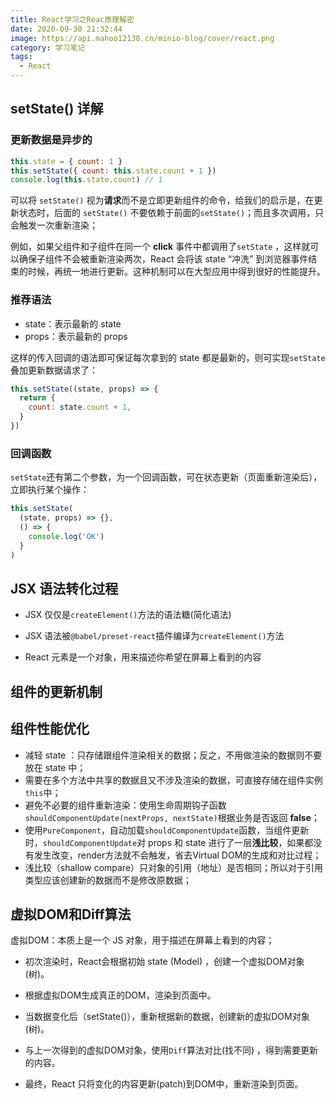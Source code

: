```yaml
---
title: React学习之Reac原理解密
date: 2020-09-30 21:32:44
image: https://api.mahoo12138.cn/minio-blog/cover/react.png
category: 学习笔记
tags:
  - React
---
```


## setState() 详解

### 更新数据是异步的

```jsx
this.state = { count: 1 }
this.setState({ count: this.state.count + 1 })
console.log(this.state.count) // 1
```

可以将 `setState()` 视为**请求**而不是立即更新组件的命令，给我们的启示是，在更新状态时，后面的 `setState()` 不要依赖于前面的`setState()`；而且多次调用，只会触发一次重新渲染；

例如，如果父组件和子组件在同一个 **click** 事件中都调用了`setState` ，这样就可以确保子组件不会被重新渲染两次，React 会将该 state “冲洗” 到浏览器事件结束的时候，再统一地进行更新。这种机制可以在大型应用中得到很好的性能提升。

### 推荐语法

- state：表示最新的 state
- props：表示最新的 props

这样的传入回调的语法即可保证每次拿到的 state 都是最新的，则可实现`setState`叠加更新数据请求了：

```jsx
this.setState((state, props) => {
  return {
    count: state.count + 1,
  }
})
```

### 回调函数

`setState`还有第二个参数，为一个回调函数，可在状态更新（页面重新渲染后），立即执行某个操作：

```jsx
this.setState(
  (state, props) => {},
  () => {
    console.log('OK')
  }
)
```

## JSX 语法转化过程

- JSX 仅仅是`createElement()`方法的语法糖(简化语法)

- JSX 语法被`@babel/preset-react`插件编译为`createElement()`方法

- React 元素是一个对象，用来描述你希望在屏幕上看到的内容

## 组件的更新机制

## 组件性能优化

- 减轻 state ：只存储跟组件渲染相关的数据；反之，不用做渲染的数据则不要放在 state 中；
- 需要在多个方法中共享的数据且又不涉及渲染的数据，可直接存储在组件实例`this`中；
- 避免不必要的组件重新渲染：使用生命周期钩子函数`shouldComponentUpdate(nextProps, nextState)`根据业务是否返回 **false**；
- 使用`PureComponent`，自动加载`shouldComponentUpdate`函数，当组件更新时，`shouldComponentUpdate`对 props 和 state 进行了一层**浅比较**，如果都没有发生改变，render方法就不会触发，省去Virtual DOM的生成和对比过程；
- 浅比较（shallow compare）只对象的引用（地址）是否相同；所以对于引用类型应该创建新的数据而不是修改原数据；

## 虚拟DOM和Diff算法

虚拟DOM：本质上是一个 JS 对象，用于描述在屏幕上看到的内容；

- 初次渲染时，React会根据初始 state (Model) ，创建一个虚拟DOM对象(树)。

- 根据虚拟DOM生成真正的DOM，渲染到页面中。

- 当数据变化后（setState()），重新根据新的数据，创建新的虚拟DOM对象(树)。
- 与上一次得到的虚拟DOM对象，使用`Diff`算法对比(找不同) ，得到需要更新的内容。
- 最终，React 只将变化的内容更新(patch)到DOM中，重新渲染到页面。
